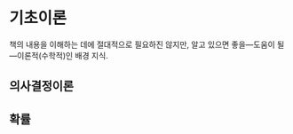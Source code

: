 # 기초이론 {#basics-theory}

책의 내용을 이해하는 데에 절대적으로 필요하진 않지만, 알고 있으면 좋을---도움이 
될---이론적(수학적)인 배경 지식.

## 의사결정이론 {#decisionanalysis}

## 확률 {#probability}
